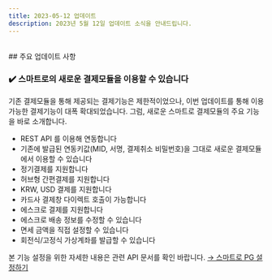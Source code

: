 ```yaml
---
title: 2023-05-12 업데이트
description: 2023년 5월 12일 업데이트 소식을 안내드립니다.
---
```


<Banner />

<br/>
## 주요 업데이트 사항

### ✔️ 스마트로의 새로운 결제모듈을 이용할 수 있습니다

기존 결제모듈을 통해 제공되는 결제기능은 제한적이었으나, 이번 업데이트를 통해 이용 가능한 결제기능이 대폭 확대되었습니다. 그럼, 새로운 스마트로 결제모듈의 주요 기능을 바로 소개합니다.

- REST API 를 이용해 연동합니다
- 기존에 발급된 연동키값(MID, 서명, 결제취소 비밀번호)을 그대로 새로운 결제모듈에서 이용할 수 있습니다
- 정기결제를 지원합니다
- 허브형 간편결제를 지원합니다
- KRW, USD 결제를 지원합니다
- 카드사 결제창 다이렉트 호출이 가능합니다
- 에스크로 결제를 지원합니다
- 에스크로 배송 정보를 수정할 수 있습니다
- 면세 금액을 직접 설정할 수 있습니다
- 회전식/고정식 가상계좌를 발급할 수 있습니다

본 기능 설정을 위한 자세한 내용은 관련 API 문서를 확인 바랍니다. [→ 스마트로 PG 설정하기](https://developers.portone.io/docs/ko/pg/payment-gateway/smartro-v2/readme)

<Footer date="2023년 5월 15일" />